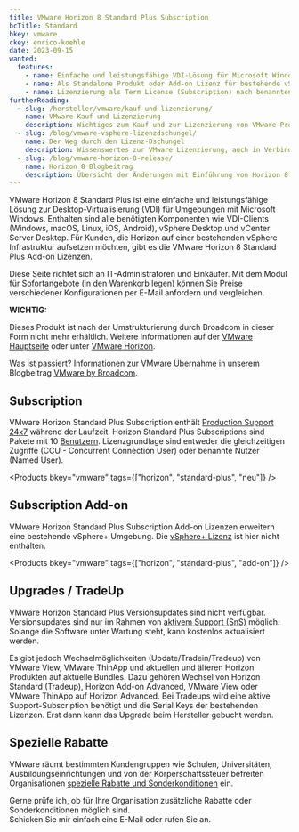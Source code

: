 ```yaml
---
title: VMware Horizon 8 Standard Plus Subscription
bcTitle: Standard
bkey: vmware
ckey: enrico-koehle
date: 2023-09-15
wanted:
  features:
    - name: Einfache und leistungsfähige VDI-Lösung für Microsoft Windows Umgebungen
    - name: Als Standalone Produkt oder Add-on Lizenz für bestehende vSphere Umgebungen
    - name: Lizenzierung als Term License (Subscription) nach benannten Benutzern oder gleichzeitigen Zugriffen
furtherReading:
  - slug: /hersteller/vmware/kauf-und-lizenzierung/
    name: VMware Kauf und Lizenzierung
    description: Wichtiges zum Kauf und zur Lizenzierung von VMware Produkten in der Form eines Nachschlagewerks.
  - slug: /blog/vmware-vsphere-lizenzdschungel/
    name: Der Weg durch den Lizenz-Dschungel
    description: Wissenswertes zur VMware Lizenzierung, auch in Verbindung mit Microsoft Windows Servern.
  - slug: /blog/vmware-horizon-8-release/
    name: Horizon 8 Blogbeitrag
    description: Übersicht der Änderungen mit Einführung von Horizon 8.
---
```




<Intro>

VMware Horizon 8 Standard Plus ist eine einfache und leistungsfähige Lösung zur Desktop-Virtualisierung (VDI) für Umgebungen mit Microsoft Windows. Enthalten sind alle benötigten Komponenten wie VDI-Clients (Windows, macOS, Linux, iOS, Android), vSphere Desktop und vCenter Server Desktop.
Für Kunden, die Horizon auf einer bestehenden vSphere Infrastruktur aufsetzen möchten, gibt es die VMware Horizon 8 Standard Plus Add-on Lizenzen.

Diese Seite richtet sich an IT-Administratoren und Einkäufer. Mit dem Modul für Sofortangebote (in den Warenkorb legen) können Sie Preise verschiedener Konfigurationen per E-Mail anfordern und vergleichen.


</Intro>

<TOC />


<Info type="strong">

**WICHTIG:** <br />

Dieses Produkt ist nach der Umstrukturierung durch Broadcom in dieser Form nicht mehr erhältlich. Weitere Informationen auf der [VMware Hauptseite](/hersteller/vmware/) oder unter [VMware Horizon](/hersteller/vmware/horizon/).

Was ist passiert? Informationen zur VMware Übernahme in unserem Blogbeitrag [VMware by Broadcom](/blog/vmware-by-broadcom/).


</Info>



## Subscription

VMware Horizon Standard Plus Subscription enthält [Production Support 24x7](/hersteller/vmware/kauf-und-lizenzierung/#support-and-subscription-services-sns) während der Laufzeit.
Horizon Standard Plus Subscriptions sind Pakete mit 10 [Benutzern](/hersteller/vmware/kauf-und-lizenzierung/#lizenzierung-nach-benutzern). Lizenzgrundlage sind entweder die gleichzeitigen Zugriffe (CCU - Concurrent Connection User) oder benannte Nutzer (Named User).


<Products bkey="vmware" tags={["horizon", "standard-plus", "neu"]} />


## Subscription Add-on

VMware Horizon Standard Plus Subscription Add-on Lizenzen erweitern eine bestehende vSphere+ Umgebung. Die [vSphere+ Lizenz](/hersteller/vmware/vsphere/plus/) ist hier nicht enthalten.

<Products bkey="vmware" tags={["horizon", "standard-plus", "add-on"]} />



## Upgrades / TradeUp

VMware Horizon Standard Plus Versionsupdates sind nicht verfügbar. Versionsupdates sind nur im Rahmen von [aktivem Support (SnS)](/hersteller/vmware/kauf-und-lizenzierung/#support-and-subscription-services-sns) möglich. Solange die Software unter Wartung steht, kann kostenlos aktualisiert werden.

Es gibt jedoch Wechselmöglichkeiten (Update/Tradein/Tradeup) von VMware View, VMware ThinApp und aktuellen und älteren Horizon Produkten auf aktuelle Bundles. Dazu gehören Wechsel von Horizon Standard (Tradeup), Horizon Add-on Advanced, VMware View oder VMware ThinApp auf Horizon Advanced.
Bei Tradeups wird eine aktive Support-Subscription benötigt und die Serial Keys der bestehenden Lizenzen. Erst dann kann das Upgrade beim Hersteller gebucht werden.



## Spezielle Rabatte

VMware räumt bestimmten Kundengruppen wie Schulen, Universitäten, Ausbildungseinrichtungen und von der Körperschaftssteuer befreiten Organisationen [spezielle Rabatte und Sonderkonditionen](/hersteller/vmware/kauf-und-lizenzierung/#sonderkonditionen) ein.


<GetInTouch theme="light">

Gerne prüfe ich, ob für Ihre Organisation zusätzliche Rabatte oder Sonderkonditionen möglich sind.<br />
Schicken Sie mir einfach eine E-Mail oder rufen Sie an.

</GetInTouch>
